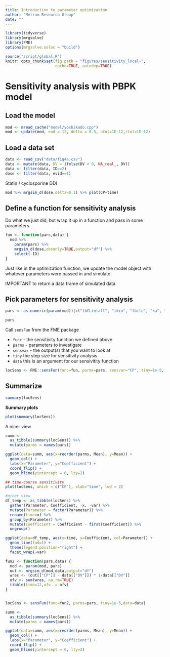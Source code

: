 ```yaml
---
title: Introduction to parameter optimization
author: "Metrum Research Group"
date: ""
---
```



```r
library(tidyverse)
library(mrgsolve)
library(FME)
options(mrgsolve.soloc = "build")
```


```r
source("script/global.R")
knitr::opts_chunk$set(fig.path = "figures/sensitivity_local-", 
                      cache=TRUE, autodep=TRUE)
```


# Sensitivity analysis with PBPK model

## Load the model

```r
mod <- mread_cache("model/yoshikado.cpp")
mod <- update(mod, end = 12, delta = 0.5, atol=1E-12,rtol=1E-12)
```

## Load a data set

```r
data <- read_csv("data/fig4a.csv") 
data <- mutate(data, DV = ifelse(DV < 0, NA_real_, DV))
data <- filter(data, ID==2)
dose <- filter(data, evid==1)
```

Statin / cyclosporine DDI
```r
mod %>% mrgsim_d(dose,delta=0.1) %>% plot(CP~time)
```

## Define a function for sensitivity analysis

Do what we just did, but wrap it up in a function and pass in some parameters.

```r
fun <- function(pars,data) {
  mod %>% 
    param(pars) %>%
    mrgsim_d(dose,obsonly=TRUE,output="df") %>%
    select(-ID)
}
```

Just like in the optimization function, we update the model object with 
whatever parameters were passed in and simulate.  

IMPORTANT to return a data frame of simulated data

## Pick parameters for sensitivity analysis
```r
pars <- as.numeric(param(mod))[c("fbCLintall", "ikiu", "fbile", "ka", "ktr", "Vadi")]

pars
```


Call `sensFun` from the FME package

  - `func` - the sensitivity function we defined above
  - `parms` - parameters to investigate
  - `sensvar` - the output(s) that you want to look at
  - `tiny` the step size for sensitivity analysis
  - `data` this is an argument for our sensivitity function

```r
locSens <- FME::sensFun(func=fun, parms=pars, sensvar="CP", tiny=1e-5, data=data)
```

## Summarize
```r
summary(locSens)
```

__Summary plots__

```r
plot(summary(locSens))
```

A nicer view

```r

summ <- 
  as_tibble(summary(locSens)) %>%
  mutate(parms = names(pars)) 

ggplot(data=summ, aes(x=reorder(parms, Mean), y=Mean)) + 
  geom_col() + 
  labs(x="Parameter", y="Coefficient") +
  coord_flip() +
  geom_hline(yintercept = 0, lty=2) 
```

```r
## time-course sensitivity
plot(locSens, which = c("CP"), xlab="time", lwd = 2)
```

```r
#nicer view
df_temp <- as_tibble(locSens) %>%
  gather(Parameter, Coefficient, -x, -var) %>%
  mutate(Parameter = factor(Parameter)) %>%
  rename(time=x) %>%
  group_by(Parameter) %>%
  mutate(Coefficient = Coefficient - first(Coefficient)) %>%
  ungroup()

ggplot(data=df_temp, aes(x=time, y=Coefficient, col=Parameter)) +
  geom_line(lwd=1) +
  theme(legend.position="right") +
  facet_wrap(~var)

```



```r
fun2 <- function(pars,data) {
  mod <- param(mod, pars)
  out <- mrgsim_d(mod,data,output="df")
  wres <- (out[["CP"]] - data[["DV"]]) * 1/data[["DV"]]
  ofv <- sum(wres, na.rm=TRUE)
  tibble(time=12,ofv  = ofv)
}


locSens <- sensFun(func=fun2, parms=pars, tiny=1e-5,data=data)

summ <- 
  as_tibble(summary(locSens)) %>%
  mutate(parms = names(pars)) 

ggplot(data=summ, aes(x=reorder(parms, Mean), y=Mean)) + 
  geom_col() + 
  labs(x="Parameter", y="Coefficient") +
  coord_flip() +
  geom_hline(yintercept = 0, lty=2) 
```



